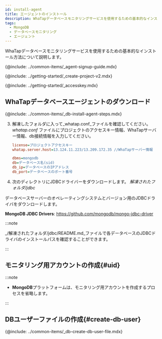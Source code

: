 ```yaml
---
id: install-agent
title: エージェントのインストール
description: WhaTapデータベースモニタリングサービスを使用するための基本的なインストール方法について説明します。
tags:
  - MongoDB
  - データベースモニタリング
  - エージェント
---
```



WhaTapデータベースモニタリングサービスを使用するための基本的なインストール方法について説明します。

{@include: ../common-items/_agent-signup-guide.mdx}  

<Youtube ko='RhU3f3d7k1A' en='wQbXDKNdDfA' ja='wQbXDKNdDfA' />

{@include: ../getting-started/_create-project-v2.mdx} 

{@include: ../getting-started/_accesskey.mdx} 

## WhaTapデータベースエージェントのダウンロード

{@include: ../common-items/_db-install-agent-steps.mdx} 

3.  解凍したフォルダに入って_whatap.conf_ファイルを確認してください。_whatap.conf_ ファイルにプロジェクトのアクセスキー情報、WhaTapサーバー情報、db接続情報を入力してください。

    ```ini title='whatap.conf'
    license=プロジェクトアクセスキー
    whatap.server.host=13.124.11.223/13.209.172.35 //WhaTapサーバー情報

    dbms=mongodb
    db=データベース名(sid)
    db_ip=データベースのIPアドレス
    db_port=データベースのポート番号 
    ```

4.  次のディレクトリにJDBCドライバーをダウンロードします。 _解凍されたフォルダ/jdbc_

  データベースサーバーのオペレーティングシステムとバージョン用のJDBCドライバをダウンロードします。

**MongoDB JDBC Drivers**: https://github.com/mongodb/mongo-jdbc-driver

:::note

_/解凍されたフォルダ/jdbc/README.md_ファイルで各データベースのJDBCドライバのインストールパスを確認することができます。

:::

## モニタリング用アカウントの作成{#uid}

:::note

-   **MongoDB**プラットフォームは、モニタリング用アカウントを作成するプロセスを省略します。

:::

## DBユーザーファイルの作成{#create-db-user}

{@include: ../common-items/_db-create-db-user-file.mdx} 
